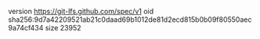 version https://git-lfs.github.com/spec/v1
oid sha256:9d7a42209521ab21c0daad69b1012de81d2ecd815b0b09f80550aec9a74cf434
size 23952

